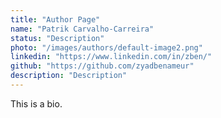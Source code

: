 ```yaml
---
title: "Author Page"
name: "Patrik Carvalho-Carreira"
status: "Description"
photo: "/images/authors/default-image2.png"
linkedin: "https://www.linkedin.com/in/zben/"
github: "https://github.com/zyadbenameur"
description: "Description"
---
```

This is a bio.